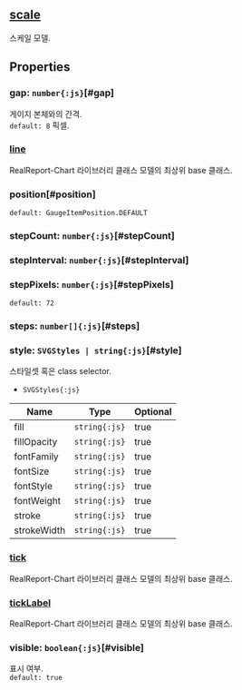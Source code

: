 ## [scale](/config/config/scale)
스케일 모델.
## Properties

### gap: `number{:js}`[#gap]
게이지 본체와의 간격.  
`default: 8` 픽셀. 

### [line](./scale/line)
RealReport-Chart 라이브러리 클래스 모델의 최상위 base 클래스.  

### position[#position]


`default: GaugeItemPosition.DEFAULT`  

### stepCount: `number{:js}`[#stepCount]

### stepInterval: `number{:js}`[#stepInterval]

### stepPixels: `number{:js}`[#stepPixels]
`default: 72`  

### steps: `number[]{:js}`[#steps]

### style: `SVGStyles | string{:js}`[#style]
스타일셋 혹은 class selector.  
- `SVGStyles{:js}` 

| Name | Type | Optional |  
| ----- | ----- | ----- |  
| fill | `string{:js}` | true |  
| fillOpacity | `string{:js}` | true |  
| fontFamily | `string{:js}` | true |  
| fontSize | `string{:js}` | true |  
| fontStyle | `string{:js}` | true |  
| fontWeight | `string{:js}` | true |  
| stroke | `string{:js}` | true |  
| strokeWidth | `string{:js}` | true |
### [tick](./scale/tick)
RealReport-Chart 라이브러리 클래스 모델의 최상위 base 클래스.  

### [tickLabel](./scale/tickLabel)
RealReport-Chart 라이브러리 클래스 모델의 최상위 base 클래스.  

### visible: `boolean{:js}`[#visible]
표시 여부.  
`default: true`  
